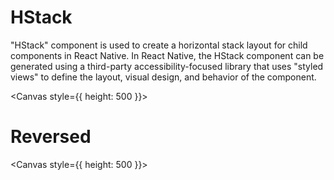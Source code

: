 
<Meta title="components/HStack" />

# HStack

"HStack" component is used to create a horizontal stack layout for child components in React Native. In React Native, the HStack component can be generated using a third-party accessibility-focused library that uses "styled views" to define the layout, visual design, and behavior of the component.

<Canvas style={{ height: 500 }}>
  <Story id="stories-layout-hstack--h-stack" />
</Canvas>

# Reversed

<Canvas style={{ height: 500 }}>
  <Story id="stories-layout-hstack--h-stack-reversed" />
</Canvas>
